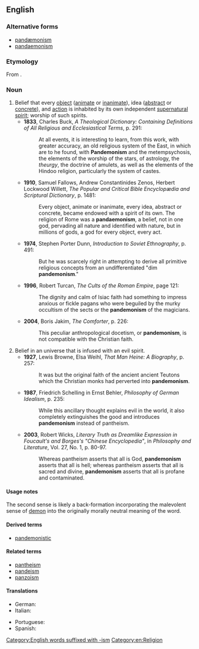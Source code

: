 ==English==

===Alternative forms===
* [[pandæmonism]]
* [[pandaemonism]]

===Etymology===
From {{confix|pan|demon|ism}}.

===Noun===
{{en-noun|-}}

# Belief that every [[object]] ([[animate]] or [[inanimate]]), idea ([[abstract]] or [[concrete]]), and [[action]] is inhabited by its own independent [[supernatural]] [[spirit]]; worship of such spirits.
#* '''1833''', Charles Buck, ''A Theological Dictionary: Containing Definitions of All Religious and Ecclesiastical Terms'', p. 291:
#*: At all events, it is interesting to learn, from this work, with greater accuracy, an old religious system of the East, in which are to he found, with '''Pandemonism''' and the metempsychosis, the elements of the worship of the stars, of astrology, the ''theurgy'', the doctrine of amulets, as well as the elements of the Hindoo religion, particularly the system of castes.
#* '''1910''', Samuel Fallows, Andrew Constantinides Zenos, Herbert Lockwood Willett, ''The Popular and Critical Bible Encyclopædia and Scriptural Dictionary'', p. 1481:
#*: Every object, animate or inanimate, every idea, abstract or concrete, became endowed with a spirit of its own. The religion of Rome was a '''pandaemonism''', a belief, not in one god, pervading all nature and identified with nature, but in millions of gods, a god for every object, every act.
#* '''1974''', Stephen Porter Dunn, ''Introduction to Soviet Ethnography'', p. 491:
#*: But he was scarcely right in attempting to derive all primitive religious concepts from an undifferentiated "dim '''pandemonism'''."
#* '''1996''', Robert Turcan, ''The Cults of the Roman Empire'', page 121:
#*: The dignity and calm of Isiac faith had something to impress anxious or fickle pagans who were beguiled by the murky occultism of the sects or the '''pandemonism''' of the magicians.
#* '''2004''', Boris Jakim, ''The Comforter'', p. 226:
#*: This peculiar anthropological docetism, or '''pandemonism''', is not compatible with the Christian faith.
# Belief in an universe that is infused with an evil spirit.
#* '''1927''', Lewis Browne, Elsa Weihl, ''That Man Heine: A Biography'', p. 257:
#*: It was but the original faith of the ancient ancient Teutons which the Christian monks had perverted into '''pandemonism'''.
#* '''1987''', Friedrich Schelling in Ernst Behler, ''Philosophy of German Idealism'', p. 235:
#*: While this ancillary thought explains evil in the world, it also completely extinguishes the good and introduces '''pandemonism''' instead of pantheism.
#* '''2003''', Robert Wicks, ''Literary Truth as Dreamlike Expression in Foucault's and Borges's "Chinese Encyclopedia"'', in ''Philosophy and Literature'', Vol. 27, No. 1, p. 80-97.
#*: Whereas pantheism asserts that all is God, '''pandemonism''' asserts that all is hell; whereas pantheism asserts that all is sacred and divine, '''pandemonism''' asserts that all is profane and contaminated.

====Usage notes====
The second sense is likely a back-formation incorporating the malevolent sense of [[demon]] into the originally morally neutral meaning of the word.

====Derived terms====
* [[pandemonistic]]

====Related terms====
* [[pantheism]]
* [[pandeism]]
* [[panzoism]]

====Translations====
{{checktrans-top}}
* German: {{t|de|Pandaemonismus}}
* Italian: {{t|it|pandemonismo}}
{{trans-mid}}
* Portuguese: {{t|pt|pandemonismo}}
* Spanish: {{t|es|pandemonismo}}
{{trans-bottom}}

[[Category:English words suffixed with -ism]]
[[Category:en:Religion]]